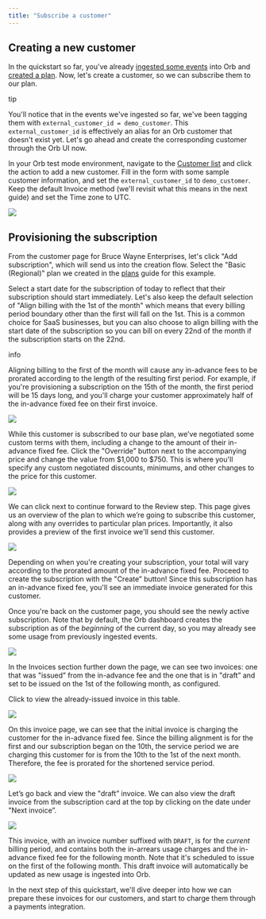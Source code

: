 ```yaml
---
title: "Subscribe a customer"
---
```


## Creating a new customer[](#creating-a-new-customer "Direct link to heading")

In the quickstart so far, you've already [ingested some events](/guides/quickstart/ingest) into Orb and [created a plan](/guides/quickstart/pricing). Now, let's create a customer, so we can subscribe them to our plan.

tip

You'll notice that in the events we've ingested so far, we've been tagging them with `external_customer_id = demo_customer`. This `external_customer_id` is effectively an alias for an Orb customer that doesn't exist yet. Let's go ahead and create the corresponding customer through the Orb UI now.

In your Orb test mode environment, navigate to the [Customer list](https://app.withorb.com/customers) and click the action to add a new customer. Fill in the form with some sample customer information, and set the `external_customer_id` to `demo_customer`. Keep the default Invoice method (we'll revisit what this means in the next guide) and set the Time zone to UTC.

![](/images/guides/quickstart/create_customer-ce9a3c608e47acbd1d93bfedd5271b71.png)

## Provisioning the subscription[](#provisioning-the-subscription "Direct link to heading")

From the customer page for Bruce Wayne Enterprises, let's click "Add subscription", which will send us into the creation flow. Select the "Basic (Regional)" plan we created in the [plans](/guides/quickstart/pricing) guide for this example.

Select a start date for the subscription of today to reflect that their subscription should start immediately. Let's also keep the default selection of "Align billing with the 1st of the month" which means that every billing period boundary other than the first will fall on the 1st. This is a common choice for SaaS businesses, but you can also choose to align billing with the start date of the subscription so you can bill on every 22nd of the month if the subscription starts on the 22nd.

info

Aligning billing to the first of the month will cause any in-advance fees to be prorated according to the length of the resulting first period. For example, if you're provisioning a subscription on the 15th of the month, the first period will be 15 days long, and you'll charge your customer approximately half of the in-advance fixed fee on their first invoice.

![](/images/guides/quickstart/subscription_start_date-046c88c9538f06eaa9ba1690df602821.png)

While this customer is subscribed to our base plan, we’ve negotiated some custom terms with them, including a change to the amount of their in-advance fixed fee. Click the "Override” button next to the accompanying price and change the value from $1,000 to $750\. This is where you'll specify any custom negotiated discounts, minimums, and other changes to the price for this customer.

![](/images/guides/quickstart/override_fixed_fee-362ba90f3c08c2d50918675affc7a4f2.png)

We can click next to continue forward to the Review step. This page gives us an overview of the plan to which we’re going to subscribe this customer, along with any overrides to particular plan prices. Importantly, it also provides a preview of the first invoice we'll send this customer.

![](/images/guides/quickstart/subscription_review-ddd209467c9d02c0af584d85dbb7e91a.png)

Depending on when you're creating your subscription, your total will vary according to the prorated amount of the in-advance fixed fee. Proceed to create the subscription with the "Create” button! Since this subscription has an in-advance fixed fee, you'll see an immediate invoice generated for this customer.

Once you're back on the customer page, you should see the newly active subscription. Note that by default, the Orb dashboard creates the subscription as of the _beginning_ of the current day, so you may already see some usage from previously ingested events.

![](/images/guides/quickstart/active_subscription-4e72abd76fca44260ab31541f2d9d049.png)

In the Invoices section further down the page, we can see two invoices: one that was "issued” from the in-advance fee and the one that is in "draft” and set to be issued on the 1st of the following month, as configured.

Click to view the already-issued invoice in this table.

![](/images/guides/quickstart/invoice_history-3df99464de9d18a4e5293d5449ed6775.png)

On this invoice page, we can see that the initial invoice is charging the customer for the in-advance fixed fee. Since the billing alignment is for the first and our subscription began on the 10th, the service period we are charging this customer for is from the 10th to the 1st of the next month. Therefore, the fee is prorated for the shortened service period.

![](/images/guides/quickstart/first_invoice-60541ab6ba4fb399170d3438c759395b.png)

Let’s go back and view the "draft” invoice. We can also view the draft invoice from the subscription card at the top by clicking on the date under "Next invoice”.

![](/images/guides/quickstart/upcoming_invoice-db2e21e56d938d3cbff4a8c67c84aab2.png)

This invoice, with an invoice number suffixed with `DRAFT`, is for the _current_ billing period, and contains both the in-arrears usage charges and the in-advance fixed fee for the following month. Note that it's scheduled to issue on the first of the following month. This draft invoice will automatically be updated as new usage is ingested into Orb.

In the next step of this quickstart, we'll dive deeper into how we can prepare these invoices for our customers, and start to charge them through a payments integration.